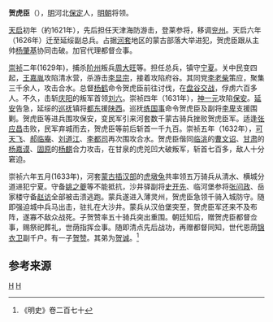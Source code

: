 '''贺虎臣'''（{{Bd|？||1633年}}），[[明|明]]河北[[保定|保定]]人，[[明朝|明朝]]将领。

[[天启|天启]]初年（約1621年），先后担任天津海防游击，登莱参将，移调[[兖州|兖州]]。天启六年（1626年）迁至延绥副总兵。占据[[河套|河套]]地区的蒙古部落大举进犯，贺虎臣跟从主帅[[杨肇基_(明朝)|杨肇基]]协同击破。加官代理都督佥事。

[[崇祯|崇祯]]二年(1629年)，捕杀[[阶州|阶州]]叛兵[[周大旺|周大旺]]等。担任总兵，镇守[[宁夏|宁夏]]。关中民变四起，[[王嘉胤|王嘉胤]]攻陷清水营，杀游击[[李显宗|李显宗]]，接着攻陷府谷。其同党[[李老柴|李老柴]]策应，聚集三千余人，攻击合水。总督[[杨鹤|杨鹤]]命令贺虎臣前往讨伐，在[[盘谷之战|盘谷交战]]，俘虏六百多人。不久，击斩[[庆阳|庆阳]]的叛军首领[[刘六|刘六]]。崇祯四年（1631年），[[神一元|神一元]]攻陷[[保安|保安]]。[[延安|延安]]告急，延绥的[[巡抚|巡抚]]镇将[[都东|都东]]援[[陕西|陕西]]。巡抚[[练国事|练国事]]命令贺虎臣及副将[[李卑|李卑]]支援围剿。贺虎臣等进兵围攻保安，变民军引来河套数千蒙古骑兵挫败贺虎臣军。适逢[[张应昌|张应昌]]击败，民军弃城而去，贺虎臣等前后斩首一千九百。崇祯五年（1632年），[[可天飞|可天飞]]、[[郝临庵|郝临庵]]、[[刘道江|刘道江]]、[[李都司|李都司]]再次围攻合水。贺虎臣偕同[[临洮|临洮]]的[[曹文诏|曹文诏]]、[[甘肃|甘肃]]的[[杨嘉谟|杨嘉谟]]、[[固原|固原]]的[[杨麒|杨麒]]合力攻击，在甘泉的虎兕凹大破叛军，斩首七百多，敌人十分窘迫。

崇祯六年五月(1633年)，河套[[蒙古|蒙古]][[插汉部|插汉部]]的[[虎墩兔|虎墩兔]]共率领五万骑兵从清水、横城分道进犯宁夏。守备[[姚之夔|姚之夔]]等不能抵抗，沙井驿副将[[史开先|史开先]]、临河堡参将[[张问政|张问政]]、岳家楼守备[[赵访|赵访]]全部被击溃逃跑。蒙兵遂进入薄灵州，贺虎臣急领千骑入城防守。随即强迫城中兵马出击，驻扎在大沙井。蒙兵从汉伯堡突至，贺虎臣军还来不及布阵，遂寡不敌众战死。子贺赞率五十骑兵突出重围。朝廷知后，赠贺虎臣都督佥事，赐祭祀葬礼，世荫指挥佥事。随即清点先后战功，再赠都督同知，世代恩荫[[锦衣卫|锦衣卫]]副千户。有一子[[贺赞|贺赞]]。其弟为[[贺诚|贺诚]]。<ref>《明史》卷二百七十</ref>

==参考来源==
{{wikisource|明史/卷270}}
<div class="references-small">
<references />

{{中国人物小作品}}
[[分类:贺姓|H]]
[[分类:明朝军事人物|H]]
